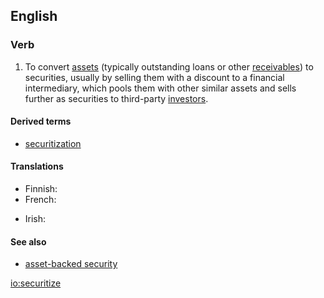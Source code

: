 ==English==

===Verb===
{{en-verb|securitizes|securitizing|securitized|securitized}}
{{wikipedia}}

# {{label|en|finance}} To convert [[asset]]s (typically outstanding loans or other [[receivable|receivables]]) to securities, usually by selling them with a discount to a financial intermediary, which pools them with other similar assets and sells further as securities to third-party [[investor]]s.

====Derived terms====
* [[securitization]]

====Translations====
{{trans-top|to convert assets to secrities}}
* Finnish: {{t|fi|arvopaperistaa}}
* French: {{t+|fr|titriser}}
{{trans-mid}}
* Irish: {{t|ga|urrúsaigh}}
{{trans-bottom}}

====See also====
* [[asset-backed security]]

[[io:securitize]]